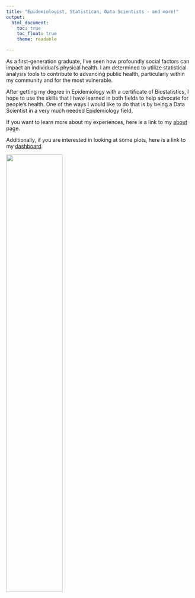 ```yaml
---
title: "Epidemiologist, Statistican, Data Scientists - and more!"
output: 
  html_document:
    toc: true
    toc_float: true
    theme: readable

---
```

As a first-generation graduate, I've seen how profoundly social factors can impact an individual's physical health. I am determined to utilize statistical analysis tools to contribute to advancing public health, particularly within my community and for the most vulnerable.

After getting my degree in Epidemiology with a certificate of Biostatistics, I hope to use the skills that I have learned in both fields to help advocate for people’s health. One of the ways I would like to do that is by being a Data Scientist in a very much needed Epidemiology field. 

If you want to learn more about my experiences, here is a link to my [about](about.html) page. 

Additionally, if you are interested in looking at some plots, here is a link to my [dashboard](dashboard.html). 
      
<img src="prof.jpeg" style="width:55%">



